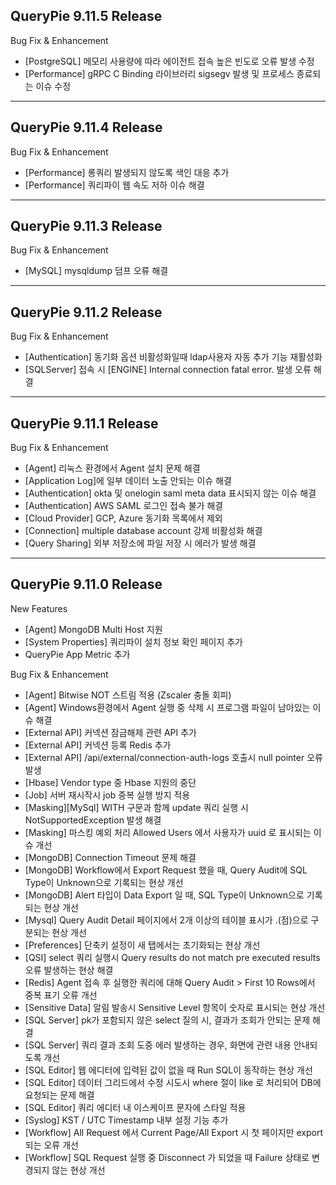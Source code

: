 ## QueryPie 9.11.5 Release
Bug Fix & Enhancement

* [PostgreSQL] 메모리 사용량에 따라 에이전트 접속 높은 빈도로 오류 발생 수정
* [Performance] gRPC C Binding 라이브러리 sigsegv 발생 및 프로세스 종료되는 이슈 수정

---

## QueryPie 9.11.4 Release
Bug Fix & Enhancement

* [Performance] 롱쿼리 발생되지 않도록 색인 대응 추가
* [Performance] 쿼리파이 웹 속도 저하 이슈 해결

---

## QueryPie 9.11.3 Release
Bug Fix & Enhancement

* [MySQL] mysqldump 덤프 오류 해결

---

## QueryPie 9.11.2 Release
Bug Fix & Enhancement

* [Authentication] 동기화 옵션 비활성화일때 ldap사용자 자동 추가 기능 재활성화
* [SQLServer] 접속 시 [ENGINE] Internal connection fatal error. 발생 오류 해결

---

## QueryPie 9.11.1 Release
Bug Fix & Enhancement

* [Agent] 리눅스 환경에서 Agent 설치 문제 해결
* [Application Log]에 일부 데이터 노출 안되는 이슈 해결
* [Authentication] okta 및 onelogin saml meta data 표시되지 않는 이슈 해결
* [Authentication] AWS SAML 로그인 접속 불가 해결
* [Cloud Provider] GCP, Azure 동기화 목록에서 제외
* [Connection] multiple database account 강제 비활성화 해결
* [Query Sharing] 외부 저장소에 파일 저장 시 에러가 발생 해결

---

## QueryPie 9.11.0 Release
New Features

* [Agent] MongoDB Multi Host 지원
* [System Properties] 쿼리파이 설치 정보 확인 페이지 추가
* QueryPie App Metric 추가

Bug Fix & Enhancement

* [Agent] Bitwise NOT 스트림 적용 (Zscaler 충돌 회피)
* [Agent] Windows환경에서 Agent 실행 중 삭제 시 프로그램 파일이 남아있는 이슈 해결
* [External API] 커넥션 잠금해제 관련 API 추가
* [External API] 커넥션 등록 Redis 추가
* [External API] /api/external/connection-auth-logs 호출시 null pointer 오류 발생
* [Hbase] Vendor type 중 Hbase 지원의 중단
* [Job] 서버 재시작시 job 중복 실행 방지 적용
* [Masking][MySql] WITH 구문과 함께 update 쿼리 실행 시 NotSupportedException 발생 해결
* [Masking] 마스킹 예외 처리 Allowed Users 에서 사용자가 uuid 로 표시되는 이슈 개선
* [MongoDB] Connection Timeout 문제 해결
* [MongoDB] Workflow에서 Export Request 했을 때, Query Audit에 SQL Type이 Unknown으로 기록되는 현상 개선
* [MongoDB] Alert 타입이 Data Export 일 때, SQL Type이 Unknown으로 기록되는 현상 개선
* [Mysql] Query Audit Detail 페이지에서 2개 이상의 테이블 표시가 .(점)으로 구분되는 현상 개선
* [Preferences] 단축키 설정이 새 탭에서는 초기화되는 현상 개선
* [QSI] select 쿼리 실행시 Query results do not match pre executed results 오류 발생하는 현상 해결
* [Redis] Agent 접속 후 실행한 쿼리에 대해 Query Audit > First 10 Rows에서 중복 표기 오류 개선
* [Sensitive Data] 알림 발송시 Sensitive Level 항목이 숫자로 표시되는 현상 개선
* [SQL Server] pk가 포함되지 않은 select 질의 시, 결과가 조회가 안되는 문제 해결
* [SQL Server] 쿼리 결과 조회 도중 에러 발생하는 경우, 화면에 관련 내용 안내되도록 개선
* [SQL Editor] 웹 에디터에 입력된 값이 없을 때 Run SQL이 동작하는 현상 개선
* [SQL Editor] 데이터 그리드에서 수정 시도시 where 절이 like 로 처리되어 DB에 요청되는 문제 해결
* [SQL Editor] 쿼리 에디터 내 이스케이프 문자에 스타일 적용
* [Syslog] KST / UTC Timestamp 내부 설정 기능 추가
* [Workflow] All Request 에서 Current Page/All Export 시 첫 페이지만 export 되는 오류 개선
* [Workflow] SQL Request 실행 중 Disconnect 가 되었을 때 Failure 상태로 변경되지 않는 현상 개선
